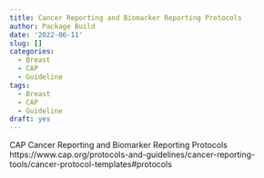 ```yaml
---
title: Cancer Reporting and Biomarker Reporting Protocols
author: Package Build
date: '2022-06-11'
slug: []
categories:
  - Breast
  - CAP
  - Guideline
tags:
  - Breast
  - CAP
  - Guideline
draft: yes
---
```


CAP Cancer Reporting and Biomarker Reporting Protocols
https://www.cap.org/protocols-and-guidelines/cancer-reporting-tools/cancer-protocol-templates#protocols